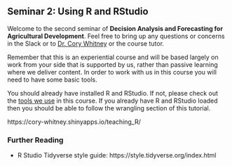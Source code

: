 ## Seminar 2: Using R and RStudio {#r_rstudio} 

Welcome to the second seminar of **Decision Analysis and Forecasting for Agricultural Development**. Feel free to bring up any questions or concerns in the Slack or to [Dr. Cory Whitney](mailto:cory.whitney@uni-bonn.de?subject=[Seminar_4]%20Decision%20Analysis%20Lecture) or the course tutor.

Remember that this is an experiential course and will be based largely on work from your side that is supported by us, rather than passive learning where we deliver content. In order to work with us in this course you will need to have some basic tools.

You should already have installed R and RStudio. If not, please check out the [tools we use](#tools) in this course. If you already have R and RStudio loaded then you should be able to follow the wrangling section of this tutorial. 

https://cory-whitney.shinyapps.io/teaching_R/

<!-- remake and embed R course materials -->

### Further Reading 

- R Studio Tidyverse style guide: https://style.tidyverse.org/index.html